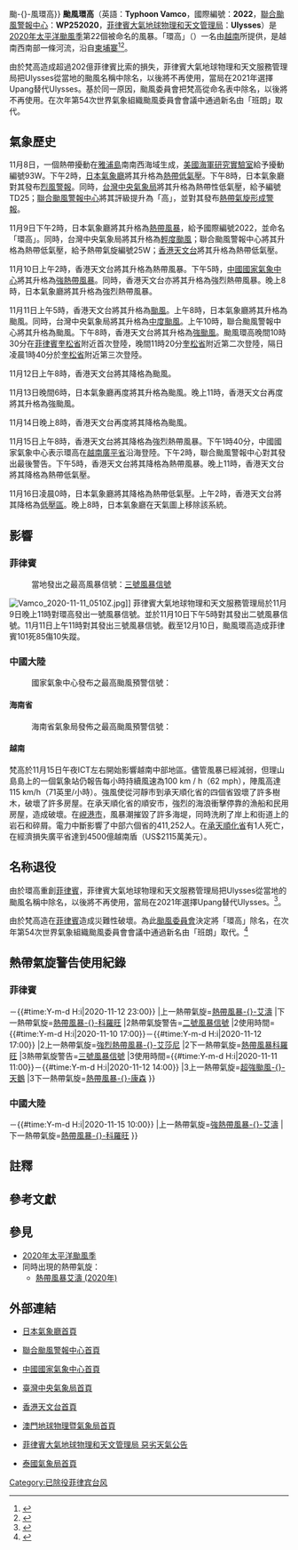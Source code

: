 {{NoteTA
|G1=Weather
|G2=TyphoonNew
|G3=TyphoonOld
|G4=單位
|G5=地名
|G6=2020年太平洋颱風季
|skin=typhoon
|1=zh:Typhoon Vamco; zh-tw:Typhoon Vamco; zh-cn:Severe Typhoon Vamco; zh-hk:Severe Typhoon Vamco; zh-mo:Severe Typhoon Vamco
}}
{{About|2020年的颱風環高|其他名為環高的熱帶氣旋|颱風環高{{!}}颱-{}-風環高}}
{{UTC+8}}
{{熱帶氣旋基礎資訊
|颱風名稱 = 颱風環高
|外文名稱 = Typhoon Vamco 
|外文語言 = 英文
|十分鐘平均風速JMA = 85|JMA = knot
|十分鐘平均風速CWB = 43|CWB = m/s
|十分鐘平均風速KMA = 43|KMA = m/s
|十分鐘平均風速HKO = 175
|十分鐘平均風速SMG =173
|十分鐘平均風速PAGASA = 155
|十分鐘平均風速NCHMF = 150
|十分鐘平均風速TMD = 85|TMD = knot
|二分鐘平均風速 = 48|NMC = m/s
|一分鐘平均風速 = 115|SSHS = knot<!--JTWC-->
|代表圖像 = Vamco 2020-11-14 0500Z.jpg
|代表圖像名稱 = 達到巔峰的颱風環高
|形成日期 =2020年11月8日
|消散日期 = 2020年11月16日
|最低氣壓 = 950<!--JMA-->
|瞬間最大陣風 = 220<!--JMA-->
|財產損失 = 4.22億（2020年[[美元|美元]]）
|死傷人數 = 菲律賓：101死85傷10失蹤<br>越南：1死
|影響地區 = [[菲律賓|菲律賓]]、[[中國大陸|中國大陸]]（[[海南|海南]]）、[[越南|越南]]、[[寮國|寮國]]、[[泰國|泰國]]
|備註 = [[菲律宾大气地球物理和天文管理局|菲律宾大气地球物理和天文管理局]]在此热带气旋离开其责任范围之后，没有再更新其风速资料
|颱風路徑圖 = Vamco 2020 track.png
|風季年份 = 2020
|風季位置 = 太平洋
}}
'''颱風環高'''（英語：'''Typhoon Vamco'''，國際編號：'''2022'''，[[聯合颱風警報中心|聯合颱風警報中心]]：'''WP252020'''，[[菲律賓大氣地球物理和天文管理局|菲律賓大氣地球物理和天文管理局]]：'''Ulysses'''）是[[2020年太平洋颱風季|2020年太平洋颱風季]]第22個被命名的風暴。「環高」（{{lang-vi|Vàm Cỏ}}）一名由[[越南|越南]]所提供，是越南西南部一條河流，沿自[[柬埔寨|柬埔寨]]<ref>{{cite web|url=http://cwb.gov.tw/V7/knowledge/encyclopedia/ty007.htm|title=颱風百問——颱風是怎麼命名？|author=交通部中央氣象局|accessdate=2015-07-30|deadurl=yes|archiveurl=https://web.archive.org/web/20171104015435/https://www.cwb.gov.tw/V7/knowledge/encyclopedia/ty007.htm|archivedate=2017年11月4日|df=}}</ref><ref>{{cite web|url=http://www.hko.gov.hk/informtc/sound/tc_pronunciation2015_uc.htm#S.korea|title=熱帶氣旋名稱的意義|author=香港天文台|accessdate=2015-07-30}}</ref>。

由於梵高造成超過202億菲律賓比索的損失，菲律賓大氣地球物理和天文服務管理局把Ulysses從當地的颱風名稱中除名，以後將不再使用，當局在2021年選擇Upang替代Ulysses。基於同一原因，颱風委員會把梵高從命名表中除名，以後將不再使用。在次年第54次世界氣象組織颱風委員會會議中通過新名由「班朗」取代。

==氣象歷史==
{{pts wikify}}
11月8日，一個熱帶擾動在[[雅浦島|雅浦島]]南南西海域生成，[[美國海軍研究實驗室|美國海軍研究實驗室]]給予擾動編號93W。下午2時，[[日本氣象廳|日本氣象廳]]將其升格為[[熱帶低氣壓|熱帶低氣壓]]。下午8時，日本氣象廳對其發布[[烈風警報|烈風警報]]。同時，[[台灣|台灣]][[中央氣象局|中央氣象局]]將其升格為熱帶性低氣壓，給予編號TD25；[[聯合颱風警報中心|聯合颱風警報中心]]將其評級提升為「高」，並對其發布[[熱帶氣旋形成警報|熱帶氣旋形成警報]]。

11月9日下午2時，日本氣象廳將其升格為[[熱帶風暴|熱帶風暴]]，給予國際編號2022，並命名「環高」{{NoteTag|[[日本氣象廳|日本氣象廳]]是[[世界氣象組織|世界氣象組織]]指定的西北太平洋[[區域專責氣象中心|區域專責氣象中心]]，負責該區域內（包括南海、東海）的熱帶氣旋正式編號與命名工作：每當該機構把一個熱帶低氣壓升為熱帶風暴時，該機構亦會依照在[[世界氣象組織|世界氣象組織]][[颱風委員會|颱風委員會]]上通過的名稱表作出命名，同時給予4位數字的國際編號。前兩位為當年公元紀年最後兩位數（20'''20'''），後兩位代表環高是當年被[[日本氣象廳|日本氣象廳]]第'''22'''個升為[[熱帶風暴|熱帶風暴]]的[[熱帶氣旋|熱帶氣旋]]。}}。同時，台灣中央氣象局將其升格為[[輕度颱風|輕度颱風]]；聯合颱風警報中心將其升格為熱帶低氣壓，給予熱帶氣旋編號25W{{NoteTag|[[聯合颱風警報中心|聯合颱風警報中心]]會為所有於其責任範圍內被該部門評定為[[熱帶氣旋|熱帶氣旋]]的系統作出編號，由兩位數及一個英文字母組成。[[英文字母|英文字母]]表示該熱帶氣旋形成的區域，西北太平洋（包括[[南海|南海]]、[[東海|東海]]）以W表示；而兩位數字則指熱帶氣旋於當年在[[英文字母|英文字母]]所表示的區域內形成次序，換言之「25W」即指環高是年內第25個於西北太平洋區域內形成的熱帶氣旋。此編號系統每年重新開始。}}；[[香港天文台|香港天文台]]將其升格為熱帶低氣壓。

11月10日上午2時，香港天文台將其升格為熱帶風暴。下午5時，[[中國國家氣象中心|中國國家氣象中心]]將其升格為[[強烈熱帶風暴|強熱帶風暴]]。同時，香港天文台亦將其升格為強烈熱帶風暴。晚上8時，日本氣象廳將其升格為強烈熱帶風暴。

11月11日上午5時，香港天文台將其升格為[[颱風|颱風]]。上午8時，日本氣象廳將其升格為颱風。同時，台灣中央氣象局將其升格為[[中度颱風|中度颱風]]。上午10時，聯合颱風警報中心將其升格為颱風。下午8時，香港天文台將其升格為[[強颱風|強颱風]]。颱風環高晚間10時30分在[[菲律賓|菲律賓]][[奎松省|奎松省]]{{tsl|en|Patnanungan|巴納龍干}}附近首次登陸，晚間11時20分[[奎松省|奎松省]]{{tsl|en|Burdeos|布爾德奧斯}}附近第二次登陸，隔日凌晨1時40分於[[奎松省|奎松省]]{{tsl|en|General Nakar|納卡爾將軍城}}附近第三次登陸。

11月12日上午8時，香港天文台將其降格為颱風。

11月13日晚間6時，日本氣象廳再度將其升格為颱風。晚上11時，香港天文台再度將其升格為強颱風。

11月14日晚上8時，香港天文台再度將其降格為颱風。

11月15日上午8時，香港天文台將其降格為強烈熱帶風暴。下午1時40分，中國國家氣象中心表示環高在[[越南|越南]][[廣平省|廣平省]]沿海登陸。下午2時，聯合颱風警報中心對其發出最後警告。下午5時，香港天文台將其降格為熱帶風暴。晚上11時，香港天文台將其降格為熱帶低氣壓。

11月16日凌晨0時，日本氣象廳將其降格為熱帶低氣壓。上午2時，香港天文台將其降格為[[低气压|低壓區]]。晚上8時，日本氣象廳在天氣圖上移除該系統。
{{clear}}

==影響==
===菲律賓===
:當地發出之最高風暴信號：[[熱帶氣旋警告#_菲律賓|三號風暴信號]]
[[File:Vamco_2020-11-11_0510Z.jpg|thumb]]]]
菲律賓大氣地球物理和天文服務管理局於11月9日晚上11時對環高發出一號風暴信號。並於11月10日下午5時對其發出二號風暴信號。11月11日上午11時對其發出三號風暴信號。截至12月10日，颱風環高造成菲律賓101死85傷10失蹤。


===中國大陸=== 
:國家氣象中心發布之最高颱風預警信號：{{CNTY|1}}

====海南省====
:海南省氣象局發佈之最高颱風預警信號：{{CNTY|2}}
==== 越南====
梵高於11月15日午夜ICT左右開始影響越南中部地區。儘管風暴已經減弱，但理山島島上的一個氣象站仍報告每小時持續風速為100 km / h（62 mph），陣風高達115 km/h（71英里/小時）。強風使從河靜市到承天順化省的四個省毀壞了許多樹木，破壞了許多房屋。在承天順化省的順安市，強烈的海浪衝擊停靠的漁船和民用房屋，造成破壞。在[[峴港市|峴港市]]，風暴潮摧毀了許多海堤，同時洗刷了岸上和街道上的岩石和碎屑。電力中斷影響了中部六個省的411,252人。在[[承天順化省|承天順化省]]有1人死亡，在經濟損失廣平省達到4500億越南盾（US$2115萬美元）。

== 名称退役 ==
由於環高重創[[菲律賓|菲律賓]]，菲律賓大氣地球物理和天文服務管理局把Ulysses從當地的颱風名稱中除名，以後將不再使用，當局在2021年選擇Upang替代Ulysses。<ref>{{cite news|title=PAGASA to retire “Ulysses” from its list of tropical cyclone names|url= https://mb.com.ph/2020/11/13/pagasa-to-retire-ulysses-from-its-list-of-tropical-cyclone-names/}}</ref>。

由於梵高造在[[菲律賓|菲律賓]]造成災難性破壞。為此[[颱風委員會|颱風委員會]]決定將「環高」除名，在次年第54次世界氣象組織颱風委員會會議中通過新名由「班朗」取代。<ref>{{cite web|url= https://www.news.gov.hk/chi/2022/04/20220428/20220428_113801_043.html |title=五熱帶氣旋改名|author=香港政府新聞網|accessdate=2022-04-28}}</ref>

==熱帶氣旋警告使用紀錄==
===菲律賓===
{{熱帶氣旋警告使用紀錄
|氣象台=[[菲律賓大氣地球物理和天文服務管理局|菲律賓大氣地球物理和天文服務管理局]]
|警告系統=風暴信號
|熱帶氣旋警告=[[熱帶氣旋警告#菲律賓|一號風暴信號]]
|使用時間={{#time:Y-m-d H:i|2020-11-09 23:00}}－{{#time:Y-m-d H:i|2020-11-12 23:00}}
|上一熱帶氣旋=[[熱帶風暴艾濤_(2020年)|熱帶風暴-{}-艾濤]]
|下一熱帶氣旋=[[熱帶風暴科羅旺_(2020年)|熱帶風暴-{}-科羅旺]]
|2熱帶氣旋警告=[[熱帶氣旋警告#菲律賓|二號風暴信號]]
|2使用時間={{#time:Y-m-d H:i|2020-11-10 17:00}}－{{#time:Y-m-d H:i|2020-11-12 17:00}}
|2上一熱帶氣旋=[[強烈熱帶風暴艾莎尼_(2020年)|強烈熱帶風暴-{}-艾莎尼]]
|2下一熱帶氣旋=[[熱帶風暴科羅旺_(2020年)|熱帶風暴科羅旺]]
|3熱帶氣旋警告=[[熱帶氣旋警告#菲律賓|三號風暴信號]]
|3使用時間={{#time:Y-m-d H:i|2020-11-11 11:00}}－{{#time:Y-m-d H:i|2020-11-12 14:00}}
|3上一熱帶氣旋=[[颱風天鵝_(2020年)|超強颱風-{}-天鵝]]
|3下一熱帶氣旋=[[熱帶風暴康森_(2021年)|熱帶風暴-{}-康森]]
}}

===中國大陸===
{{熱帶氣旋警告使用紀錄
|氣象台=[[国家气象中心|国家气象中心]]
|警告系統=[[气象灾害预警信号#台风|颱風預警信號]]
|熱帶氣旋警告={{CNTY|1}}
|使用時間={{#time:Y-m-d H:i|2020-11-11 18:00}}－{{#time:Y-m-d H:i|2020-11-15 10:00}}
|上一熱帶氣旋=[[熱帶風暴艾濤_(2020年)|強熱帶風暴-{}-艾濤]]
|下一熱帶氣旋=[[熱帶風暴科羅旺_(2020年)|熱帶風暴-{}-科羅旺]]
}}

==註釋==
{{NoteFoot}}
==參考文獻==
{{reflist}}
==參見==
*[[2020年太平洋颱風季|2020年太平洋颱風季]]
*同時出現的熱帶氣旋：
**[[熱帶風暴艾濤_(2020年)|熱帶風暴艾濤 (2020年)]]

==外部連結==
{{Portal phs}}
{{Commons category|Typhoon Vamco (2020)}}
*{{ja}}[http://www.jma.go.jp/ 日本氣象廳首頁]
*{{en}}[https://www.metoc.navy.mil/jtwc/jtwc.html 聯合颱風警報中心首頁]
*{{zh-cn}}[https://www.nmc.gov.cn/ 中國國家氣象中心首頁]
*{{zh-tw}}[http://www.cwb.gov.tw/ 臺灣中央氣象局首頁]
*{{zh-hk}}[http://www.hko.gov.hk/ 香港天文台首頁]
*{{zh-mo}}[http://www.smg.gov.mo/ 澳門地球物理暨氣象局首頁]
*{{en}}[http://bagong.pagasa.dost.gov.ph/tropical-cyclone/severe-weather-bulletin/2 菲律賓大氣地球物理和天文管理局 惡劣天氣公告]
*{{th}}[https://www.tmd.go.th/en/index.php 泰國氣象局首頁]

{{2020年太平洋颱風季}}
{{退役太平洋颱風名稱}}
[[Category:已除役菲律宾台风|Category:已除役菲律宾台风]]
{{菲律賓風災}}